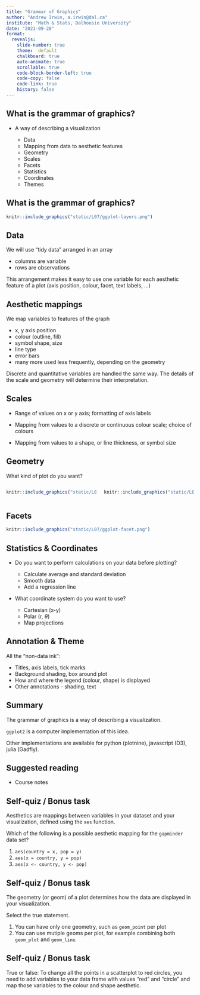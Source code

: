 ```yaml
---
title: "Grammar of Graphics"
author: "Andrew Irwin, a.irwin@dal.ca"
institute: "Math & Stats, Dalhousie University"
date: "2021-09-20"
format:
  revealjs:
    slide-number: true
    theme:  default
    chalkboard: true
    auto-animate: true
    scrollable: true
    code-block-border-left: true
    code-copy: false
    code-link: true
    history: false
---
```



## What is the grammar of graphics?

* A way of describing a visualization 

  * Data
  * Mapping from data to aesthetic features
  * Geometry
  * Scales
  * Facets
  * Statistics
  * Coordinates
  * Themes
  
## What is the grammar of graphics?

```r
knitr::include_graphics("static/L07/ggplot-layers.png")
```

## Data

We will use "tidy data" arranged in an array

  * columns are variable
  * rows are observations

This arrangement makes it easy to use one variable for each aesthetic feature of a plot (axis position, colour, facet, text labels, ...)

## Aesthetic mappings

We map variables to features of the graph

  * x, y axis position
  * colour (outline, fill)
  * symbol shape, size
  * line type
  * error bars
  * many more used less frequently, depending on the geometry

Discrete and quantitative variables are handled the same way. The details of the scale and geometry will determine their interpretation.

## Scales

* Range of values on x or y axis; formatting of axis labels

* Mapping from values to a discrete or continuous colour scale; choice of colours

* Mapping from values to a shape, or line thickness, or symbol size


## Geometry

What kind of plot do you want?

:::: {.columns}
::: {.column width="50%"}
```r
knitr::include_graphics("static/L07/geoms-1.png")
```
:::
::: {.column width="50%"}
```r
knitr::include_graphics("static/L07/geoms-2.png")
```
:::
::::



## Facets

```r
knitr::include_graphics("static/L07/ggplot-facet.png")
```


## Statistics & Coordinates

* Do you want to perform calculations on your data before plotting?

  * Calculate average and standard deviation
  * Smooth data
  * Add a regression line
  
* What coordinate system do you want to use?

  * Cartesian (x-y)
  * Polar (r, $\theta$)
  * Map projections


## Annotation & Theme

All the "non-data ink":

* Titles, axis labels, tick marks
* Background shading, box around plot
* How and where the legend (colour, shape) is displayed
* Other annotations - shading, text

## Summary

The grammar of graphics is a way of describing a visualization. 

`ggplot2` is a computer implementation of this idea.

Other implementations are available for python (plotnine), javascript (D3), julia (Gadfly).


## Suggested reading

* Course notes

## Self-quiz / Bonus task

Aesthetics are mappings between variables in your dataset and your visualization, defined using the `aes` function.

Which of the following is a possible aesthetic mapping for the `gapminder` data set?

1. `aes(country = x, pop = y)`
2. `aes(x = country, y = pop)`
3. `aes(x <- country, y <- pop)`

## Self-quiz / Bonus task

The geometry (or geom) of a plot determines how the data are displayed in your visualization. 

Select the true statement.

1. You can have only one geometry, such as `geom_point` per plot
2. You can use mutiple geoms per plot, for example combining both `geom_plot` and `geom_line`.


## Self-quiz / Bonus task

True or false: To change all the points in a scatterplot to red circles, you need to add variables to your data frame with values "red" and "circle" and map those variables to the colour and shape aesthetic.

